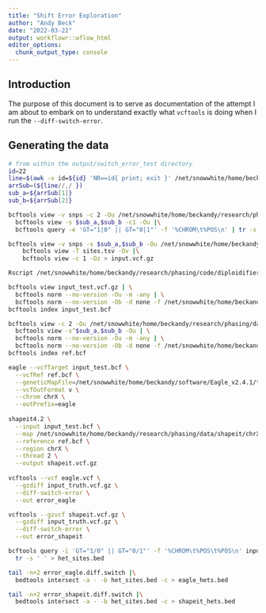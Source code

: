 ```yaml
---
title: "Shift Error Exploration"
author: "Andy Beck"
date: "2022-03-22"
output: workflowr::wflow_html
editor_options:
  chunk_output_type: console
---
```


## Introduction

The purpose of this document is to serve as documentation of the attempt I am about to embark on to understand exactly what `vcftools` is doing when I run the `--diff-switch-error`.

## Generating the data

```bash
# from within the output/switch_error_test directory
id=22
line=$(awk -v id=${id} 'NR==id{ print; exit }' /net/snowwhite/home/beckandy/research/phasing/data/sample_pairs.csv)
arrSub=(${line//,/ })
sub_a=${arrSub[1]}
sub_b=${arrSub[2]}

bcftools view -v snps -c 2 -Ou /net/snowwhite/home/beckandy/research/phasing/data/ref/chrX_nonPAR.bcf | \
  bcftools view -s $sub_a,$sub_b -c1 -Ou |\
  bcftools query -e 'GT="1|0" || GT="0|1"' -f '%CHROM\t%POS\n' | tr -s ' ' > sites.tsv

bcftools view -v snps -s $sub_a,$sub_b -Ou /net/snowwhite/home/beckandy/research/phasing/data/ref/chrX_nonPAR.bcf |\
	bcftools view -T sites.tsv -Ov |\
	bcftools view -c 1 -Oz > input.vcf.gz

Rscript /net/snowwhite/home/beckandy/research/phasing/code/diploidifier.R input.vcf.gz input

bcftools view input_test.vcf.gz | \
  bcftools norm --no-version -Ou -m -any | \
  bcftools norm --no-version -Ob -d none -f /net/snowwhite/home/beckandy/reference/GCA_000001405.15_GRCh38_no_alt_analysis_set.fna > input_test.bcf
bcftools index input_test.bcf

bcftools view -c 2 -Ou /net/snowwhite/home/beckandy/research/phasing/data/ref/chrX_nonPAR.bcf | \
  bcftools view -s^$sub_a,$sub_b -Ou | \
  bcftools norm --no-version -Ou -m -any | \
  bcftools norm --no-version -Ob -d none -f /net/snowwhite/home/beckandy/reference/GCA_000001405.15_GRCh38_no_alt_analysis_set.fna > ref.bcf
bcftools index ref.bcf

eagle --vcfTarget input_test.bcf \
  --vcfRef ref.bcf \
  --geneticMapFile=/net/snowwhite/home/beckandy/software/Eagle_v2.4.1/tables/genetic_map_hg38_withX.txt.gz \
  --vcfOutFormat v \
  --chrom chrX \
  --outPrefix=eagle
  
shapeit4.2 \
  --input input_test.bcf \
  --map /net/snowwhite/home/beckandy/research/phasing/data/shapeit/chrX.b38.gmap.gz \
  --reference ref.bcf \
  --region chrX \
  --thread 2 \
  --output shapeit.vcf.gz
  
vcftools --vcf eagle.vcf \
  --gzdiff input_truth.vcf.gz \
  --diff-switch-error \
  --out error_eagle

vcftools --gzvcf shapeit.vcf.gz \
  --gzdiff input_truth.vcf.gz \
  --diff-switch-error \
  --out error_shapeit

bcftools query -i 'GT="1/0" || GT="0/1"' -f '%CHROM\t%POS\t%POS\n' input_test.bcf  |\
  tr -s ' ' > het_sites.bed

tail -n+2 error_eagle.diff.switch |\
  bedtools intersect -a - -b het_sites.bed -c > eagle_hets.bed

tail -n+2 error_shapeit.diff.switch |\
  bedtools intersect -a - -b het_sites.bed -c > shapeit_hets.bed


```
